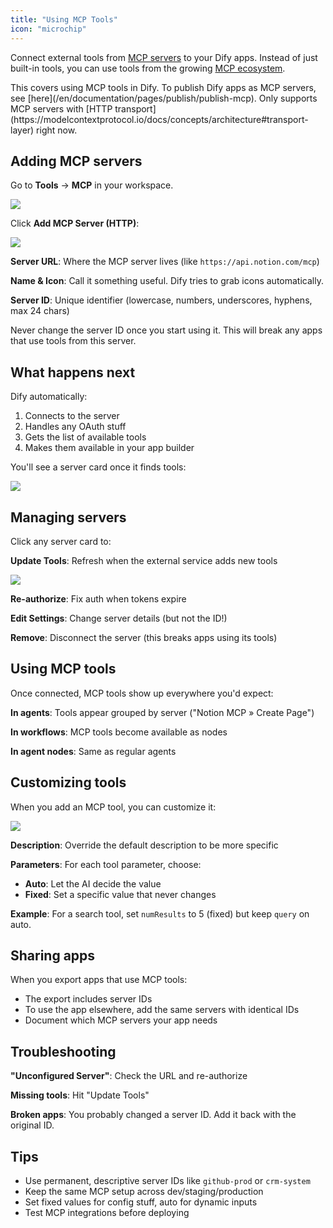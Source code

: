 ```yaml
---
title: "Using MCP Tools"
icon: "microchip"
---
```


Connect external tools from [MCP servers](https://modelcontextprotocol.io/introduction) to your Dify apps. Instead of just built-in tools, you can use tools from the growing [MCP ecosystem](https://mcpservers.org/).

<Note>
  This covers using MCP tools in Dify. To publish Dify apps as MCP servers, see [here](/en/documentation/pages/publish/publish-mcp).
</Note>

<Info>
  Only supports MCP servers with [HTTP transport](https://modelcontextprotocol.io/docs/concepts/architecture#transport-layer) right now.
</Info>

## Adding MCP servers

Go to **Tools** → **MCP** in your workspace.

![](/images/6cef1436fcc13a65ccedb54bcf5ab77eb87b8faba1098a85951839fb1907f2d2.png)

Click **Add MCP Server (HTTP)**:

![](/images/b5429131836c1caae84f4ce8b3b806221e39636723644961ce2f2a97d5421f16.png)

**Server URL**: Where the MCP server lives (like `https://api.notion.com/mcp`)

**Name & Icon**: Call it something useful. Dify tries to grab icons automatically.

**Server ID**: Unique identifier (lowercase, numbers, underscores, hyphens, max 24 chars)

<Warning>
  Never change the server ID once you start using it. This will break any apps that use tools from this server.
</Warning>

## What happens next

Dify automatically:
1. Connects to the server
2. Handles any OAuth stuff
3. Gets the list of available tools
4. Makes them available in your app builder

You'll see a server card once it finds tools:

![](/images/fcef5ecad1deca82a1d8988c4bcb7cec745a0cd47945ff05fca588502cfaafbc.png)

## Managing servers

Click any server card to:

**Update Tools**: Refresh when the external service adds new tools

![](/images/7b526a64ff34b10a357511b2cd3e42f251a6786210eac71c58ca7bfccdf63f0c.png)

**Re-authorize**: Fix auth when tokens expire

**Edit Settings**: Change server details (but not the ID!)

**Remove**: Disconnect the server (this breaks apps using its tools)

## Using MCP tools

Once connected, MCP tools show up everywhere you'd expect:

**In agents**: Tools appear grouped by server ("Notion MCP » Create Page")

**In workflows**: MCP tools become available as nodes

**In agent nodes**: Same as regular agents

## Customizing tools

When you add an MCP tool, you can customize it:

![](/images/CleanShot2025-07-07at07.41.33@2x.png)

**Description**: Override the default description to be more specific

**Parameters**: For each tool parameter, choose:
- **Auto**: Let the AI decide the value
- **Fixed**: Set a specific value that never changes

**Example**: For a search tool, set `numResults` to 5 (fixed) but keep `query` on auto.

## Sharing apps

When you export apps that use MCP tools:
- The export includes server IDs
- To use the app elsewhere, add the same servers with identical IDs
- Document which MCP servers your app needs

## Troubleshooting

**"Unconfigured Server"**: Check the URL and re-authorize

**Missing tools**: Hit "Update Tools"

**Broken apps**: You probably changed a server ID. Add it back with the original ID.

## Tips

- Use permanent, descriptive server IDs like `github-prod` or `crm-system`
- Keep the same MCP setup across dev/staging/production
- Set fixed values for config stuff, auto for dynamic inputs
- Test MCP integrations before deploying
